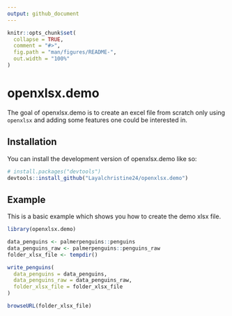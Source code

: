 ```yaml
---
output: github_document
---
```


<!-- README.md is generated from README.Rmd. Please edit that file -->

```r
knitr::opts_chunk$set(
  collapse = TRUE,
  comment = "#>",
  fig.path = "man/figures/README-",
  out.width = "100%"
)
```

# openxlsx.demo

<!-- badges: start -->
<!-- badges: end -->

The goal of openxlsx.demo is to create an excel file from scratch only using 
`openxlsx` and adding some features one could be interested in.

## Installation

You can install the development version of openxlsx.demo like so:

``` r
# install.packages("devtools")
devtools::install_github("Layalchristine24/openxlsx.demo")
```

## Example

This is a basic example which shows you how to create the demo xlsx file.

```r
library(openxlsx.demo)

data_penguins <- palmerpenguins::penguins
data_penguins_raw <- palmerpenguins::penguins_raw
folder_xlsx_file <- tempdir()

write_penguins(
  data_penguins = data_penguins,
  data_penguins_raw = data_penguins_raw,
  folder_xlsx_file = folder_xlsx_file
)

browseURL(folder_xlsx_file)
```
